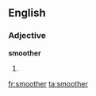 ==English==
===Adjective===
'''smoother'''

#{{comparative of|[[smooth]]}}

[[fr:smoother]]
[[ta:smoother]]